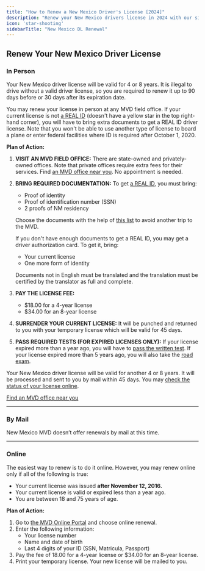 ```yaml
---
title: "How to Renew a New Mexico Driver's License [2024]"
description: "Renew your New Mexico drivers license in 2024 with our simple, step-by-step guide. Find all the necessary requirements, forms, fees, and online renewal options to ensure a hassle-free experience. Stay legal and avoid fines - start your renewal process now!"
icon: 'star-shooting'
sidebarTitle: "New Mexico DL Renewal"
---
```


## Renew Your New Mexico Driver License

### In Person

Your New Mexico driver license will be valid for 4 or 8 years. It is illegal to drive without a valid driver license, so you are required to renew it up to 90 days before or 30 days after its expiration date.

You may renew your license in person at any MVD field office. If your current license is not [a REAL ID](http://www.mvd.newmexico.gov/real-id-information.aspx) (doesn't have a yellow star in the top right-hand corner), you will have to bring extra documents to get a REAL ID driver license. Note that you won't be able to use another type of license to board a plane or enter federal facilities where ID is required after October 1, 2020.

**Plan of Action:**
1. **VISIT AN MVD FIELD OFFICE:** There are state-owned and privately-owned offices. Note that private offices require extra fees for their services. Find [an MVD office near you](https://driving-tests.org/dmv-near-me/). No appointment is needed.
2. **BRING REQUIRED DOCUMENTATION:** To get [a REAL ID](http://www.mvd.newmexico.gov/real-id-information.aspx), you must bring:
   - Proof of identity
   - Proof of identification number (SSN)
   - 2 proofs of NM residency

   Choose the documents with the help of [this list](http://www.mvd.newmexico.gov/realid-acceptable-docs7-25-18.pdf) to avoid another trip to the MVD.

   If you don't have enough documents to get a REAL ID, you may get a driver authorization card. To get it, bring:
   - Your current license
   - One more form of identity

   Documents not in English must be translated and the translation must be certified by the translator as full and complete.
3. **PAY THE LICENSE FEE:**
   - $18.00 for a 4-year license
   - $34.00 for an 8-year license
4. **SURRENDER YOUR CURRENT LICENSE:** It will be punched and returned to you with your temporary license which will be valid for 45 days.
5. **PASS REQUIRED TESTS (FOR EXPIRED LICENSES ONLY):** If your license expired more than a year ago, you will have to [pass the written test](#dmv-knowledge-test). If your license expired more than 5 years ago, you will also take the [road exam](#dmv-driving-test).

Your New Mexico driver license will be valid for another 4 or 8 years. It will be processed and sent to you by mail within 45 days. You may [check the status of your license online](https://eservices.mvd.newmexico.gov/eTapestry/_/#2).

[Find an MVD office near you](https://driving-tests.org/dmv-near-me/)

---

### By Mail

New Mexico MVD doesn’t offer renewals by mail at this time.

---

### Online

The easiest way to renew is to do it online. However, you may renew online only if all of the following is true:
- Your current license was issued **after November 12, 2016.**
- Your current license is valid or expired less than a year ago.
- You are between 18 and 75 years of age.

**Plan of Action:**
1. Go to [the MVD Online Portal](https://eservices.mvd.newmexico.gov/eTapestry/_/) and choose online renewal.
2. Enter the following information:
   - Your license number
   - Name and date of birth
   - Last 4 digits of your ID (SSN, Matricula, Passport)
3. Pay the fee of 18.00 for a 4-year license or $34.00 for an 8-year license.
4. Print your temporary license. Your new license will be mailed to you.

<Snippet file="renewal-state-block.mdx" />